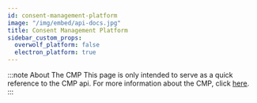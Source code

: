 ```yaml
---
id: consent-management-platform
image: "/img/embed/api-docs.jpg"
title: Consent Management Platform
sidebar_custom_props:
  overwolf_platform: false
  electron_platform: true
---
```


:::note About The CMP
This page is only intended to serve as a quick reference to the CMP api.
For more information about the CMP, click [here](/tools/ow-electron/consent-management-platform).
:::


<API/>